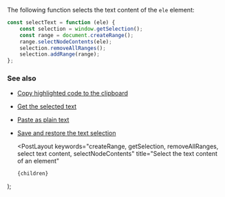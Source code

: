 
The following function selects the text content of the `ele` element:

```js
const selectText = function (ele) {
    const selection = window.getSelection();
    const range = document.createRange();
    range.selectNodeContents(ele);
    selection.removeAllRanges();
    selection.addRange(range);
};
```

### See also

-   [Copy highlighted code to the clipboard](/copy-highlighted-code-to-the-clipboard)
-   [Get the selected text](/get-the-selected-text)
-   [Paste as plain text](/paste-as-plain-text)
-   [Save and restore the text selection](/save-and-restore-the-text-selection)

    <PostLayout
        keywords="createRange, getSelection, removeAllRanges, select text content, selectNodeContents"
        title="Select the text content of an element"
    >
        {children}
    </PostLayout>
);
